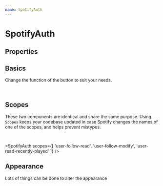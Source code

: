 ```yaml
---
name: SpotifyAuth
---
```



# SpotifyAuth

## Properties

<Props of={SpotifyAuth} />

## Basics

Change the function of the button to suit your needs.

<Playground>
  <SpotifyAuth
    redirectUri='http://localhost:3000/callback'
    clientID='1a70ba777fec4ffd9633c0c418bdcf39'
  />
  <br />
  <SpotifyAuth
    redirectUri='http://localhost:3000/callback'
    clientID='1a70ba777fec4ffd9633c0c418bdcf39'
  />
</Playground>

## Scopes

These two components are identical and share the same purpose. Using `Scopes` keeps your codebase updated in case Spotify changes the names of one of the scopes, and helps prevent mistypes.

<Playground>
  <SpotifyAuth
    scopes={[
      Scopes.userFollowRead,
      Scopes.userFollowModify,
      Scopes.userReadRecentlyPlayed
    ]}
  />

  <br />

  <SpotifyAuth
    scopes={[
      'user-follow-read',
      'user-follow-modify',
      'user-read-recently-played'
    ]}
  />
</Playground>

## Appearance

Lots of things can be done to alter the appearance

<Playground>
  <SpotifyAuth
    redirectUri='http://localhost:3000/callback'
    clientID='1a70ba777fec4ffd9633c0c418bdcf39'
    noLogo
  />
  <br />
  <SpotifyAuth
    redirectUri='http://localhost:3000/callback'
    clientID='1a70ba777fec4ffd9633c0c418bdcf39'
    noLogo
  />
  <br />
  <SpotifyAuth
    redirectUri='http://localhost:3000/callback'
    clientID='1a70ba777fec4ffd9633c0c418bdcf39'
    noLogo
  />

</Playground>
